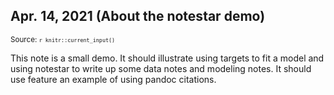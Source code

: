 <!--- Timestamp to trigger book rebuilds: `r Sys.time()` --->

## Apr. 14, 2021 (About the notestar demo)

<small>Source: <code>`r knitr::current_input()`</code></small>

This note is a small demo. It should illustrate using targets to fit a model and
using notestar to write up some data notes and modeling notes. It should use 
feature an example of using pandoc citations.

